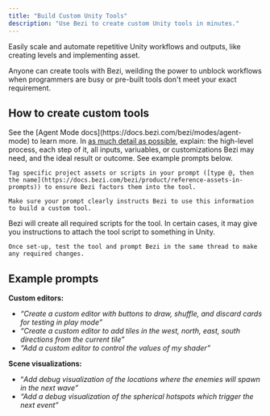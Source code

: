 ```yaml
---
title: "Build Custom Unity Tools"
description: "Use Bezi to create custom Unity tools in minutes."
---
```


Easily scale and automate repetitive Unity workflows and outputs, like creating levels and implementing asset.

Anyone can create tools with Bezi, weilding the power to unblock workflows when programmers are busy or pre-built tools don't meet your exact requirement.

## How to create custom tools

<Steps>
  <Step title="Enter Agent Mode">
    See the [Agent Mode docs](https://docs.bezi.com/bezi/modes/agent-mode) to learn more.
  </Step>
  <Step title="Draft your prompt">
    In <u>as much detail as possible</u>, explain: the high-level process, each step of it, all inputs, variuables, or customizations Bezi may need, and the ideal result or outcome. See example prompts below.

    Tag specific project assets or scripts in your prompt ([type @, then the name](https://docs.bezi.com/bezi/product/reference-assets-in-prompts)) to ensure Bezi factors them into the tool.

    Make sure your prompt clearly instructs Bezi to use this information to build a custom tool.
  </Step>
  <Step title="Set-up and iterate">
    Bezi will create all required scripts for the tool. In certain cases, it may give you instructions to attach the tool script to something in Unity.

    Once set-up, test the tool and prompt Bezi in the same thread to make any required changes.
  </Step>
</Steps>

## Example prompts

**Custom editors:**

- _“Create a custom editor with buttons to draw, shuffle, and discard cards for testing in play mode”_
- _“Create a custom editor to add tiles in the west, north, east, south directions from the current tile”_
- _“Add a custom editor to control the values of my shader”_

**Scene visualizations:**

- “_Add debug visualization of the locations where the enemies will spawn in the next wave”_
- _“Add a debug visualization of the spherical hotspots which trigger the next event”_